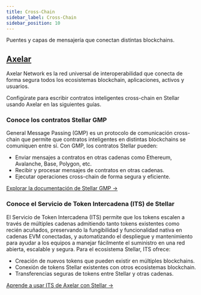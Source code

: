 ```yaml
---
title: Cross-Chain
sidebar_label: Cross-Chain
sidebar_position: 10
---
```


Puentes y capas de mensajería que conectan distintas blockchains.

## [Axelar](https://www.axelar.network/)

Axelar Network es la red universal de interoperabilidad que conecta de forma segura todos los ecosistemas blockchain, aplicaciones, activos y usuarios.

Configúrate para escribir contratos inteligentes cross-chain en Stellar usando Axelar en las siguientes guías.

### Conoce los contratos Stellar GMP

General Message Passing (GMP) es un protocolo de comunicación cross-chain que permite que contratos inteligentes en distintas blockchains se comuniquen entre sí. Con GMP, los contratos Stellar pueden:

- Enviar mensajes a contratos en otras cadenas como Ethereum, Avalanche, Base, Polygon, etc.
- Recibir y procesar mensajes de contratos en otras cadenas.
- Ejecutar operaciones cross-chain de forma segura y eficiente.

[Explorar la documentación de Stellar GMP →](https://docs.axelar.dev/dev/general-message-passing/stellar-gmp/intro/)

### Conoce el Servicio de Token Intercadena (ITS) de Stellar

El Servicio de Token Intercadena (ITS) permite que los tokens escalen a través de múltiples cadenas admitiendo tanto tokens existentes como recién acuñados, preservando la fungibilidad y funcionalidad nativa en cadenas EVM conectadas, y automatizando el despliegue y mantenimiento para ayudar a los equipos a manejar fácilmente el suministro en una red abierta, escalable y segura. Para el ecosistema Stellar, ITS ofrece:

- Creación de nuevos tokens que pueden existir en múltiples blockchains.
- Conexión de tokens Stellar existentes con otros ecosistemas blockchain.
- Transferencias seguras de tokens entre Stellar y otras cadenas.

[Aprende a usar ITS de Axelar con Stellar →](https://docs.axelar.dev/dev/send-tokens/stellar/intro/)
